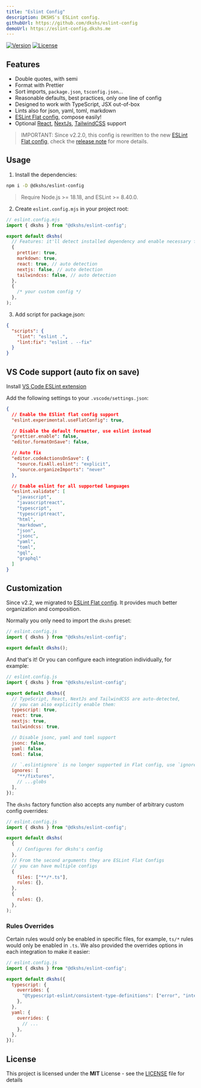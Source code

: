 ```yaml
---
title: "Eslint Config"
description: DKSHS's ESLint config.
githubUrl: https://github.com/dkshs/eslint-config
demoUrl: https://eslint-config.dkshs.me
---
```


[![Version](https://img.shields.io/npm/v/@dkshs/eslint-config)](https://www.npmjs.com/package/@dkshs/eslint-config)
[![License](https://img.shields.io/badge/licence-MIT-blue)](https://github.com/dkshs/eslint-config/blob/master/LICENSE)

## Features

- Double quotes, with semi
- Format with Prettier
- Sort imports, `package.json`, `tsconfig.json`...
- Reasonable defaults, best practices, only one line of config
- Designed to work with TypeScript, JSX out-of-box
- Lints also for json, yaml, toml, markdown
- [ESLint Flat config](https://eslint.org/docs/latest/use/configure/configuration-files-new), compose easily!
- Optional [React](https://react.dev/), [NextJs](https://nextjs.org/), [TailwindCSS](https://tailwindcss.com/) support

> IMPORTANT:
> Since v2.2.0, this config is rewritten to the new [ESLint Flat config](https://eslint.org/docs/latest/use/configure/configuration-files-new), check the [release note](https://github.com/dkshs/eslint-config/releases/tag/v2.2.0) for more details.

## Usage

1. Install the dependencies:

```bash
npm i -D @dkshs/eslint-config
```

> Require Node.js >= 18.18, and ESLint >= 8.40.0.

2. Create `eslint.config.mjs` in your project root:

```js
// eslint.config.mjs
import { dkshs } from "@dkshs/eslint-config";

export default dkshs(
  // Features: it'll detect installed dependency and enable necessary features automatically
  {
    prettier: true,
    markdown: true,
    react: true, // auto detection
    nextjs: false, // auto detection
    tailwindcss: false, // auto detection
  },
  {
    /* your custom config */
  },
);
```

3. Add script for package.json:

```json
{
  "scripts": {
    "lint": "eslint .",
    "lint:fix": "eslint . --fix"
  }
}
```

## VS Code support (auto fix on save)

Install [VS Code ESLint extension](https://marketplace.visualstudio.com/items?itemName=dbaeumer.vscode-eslint)

Add the following settings to your `.vscode/settings.json`:

```json
{
  // Enable the ESlint flat config support
  "eslint.experimental.useFlatConfig": true,

  // Disable the default formatter, use eslint instead
  "prettier.enable": false,
  "editor.formatOnSave": false,

  // Auto fix
  "editor.codeActionsOnSave": {
    "source.fixAll.eslint": "explicit",
    "source.organizeImports": "never"
  },

  // Enable eslint for all supported languages
  "eslint.validate": [
    "javascript",
    "javascriptreact",
    "typescript",
    "typescriptreact",
    "html",
    "markdown",
    "json",
    "jsonc",
    "yaml",
    "toml",
    "gql",
    "graphql"
  ]
}
```

## Customization

Since v2.2, we migrated to [ESLint Flat config](https://eslint.org/docs/latest/use/configure/configuration-files-new). It provides much better organization and composition.

Normally you only need to import the `dkshs` preset:

```js
// eslint.config.js
import { dkshs } from "@dkshs/eslint-config";

export default dkshs();
```

And that's it! Or you can configure each integration individually, for example:

```js
// eslint.config.js
import { dkshs } from "@dkshs/eslint-config";

export default dkshs({
  // TypeScript, React, NextJs and TailwindCSS are auto-detected,
  // you can also explicitly enable them:
  typescript: true,
  react: true,
  nextjs: true,
  tailwindcss: true,

  // Disable jsonc, yaml and toml support
  jsonc: false,
  yaml: false,
  toml: false,

  // `.eslintignore` is no longer supported in Flat config, use `ignores` instead
  ignores: [
    "**/fixtures",
    // ...globs
  ],
});
```

The `dkshs` factory function also accepts any number of arbitrary custom config overrides:

```js
// eslint.config.js
import { dkshs } from "@dkshs/eslint-config";

export default dkshs(
  {
    // Configures for dkshs's config
  },
  // From the second arguments they are ESLint Flat Configs
  // you can have multiple configs
  {
    files: ["**/*.ts"],
    rules: {},
  },
  {
    rules: {},
  },
);
```

### Rules Overrides

Certain rules would only be enabled in specific files, for example, `ts/*` rules would only be enabled in `.ts`. We also provided the overrides options in each integration to make it easier:

```js
// eslint.config.js
import { dkshs } from "@dkshs/eslint-config";

export default dkshs({
  typescript: {
    overrides: {
      "@typescript-eslint/consistent-type-definitions": ["error", "interface"],
    },
  },
  yaml: {
    overrides: {
      // ...
    },
  },
});
```

## License

This project is licensed under the **MIT** License - see the [LICENSE](./LICENSE) file for details
